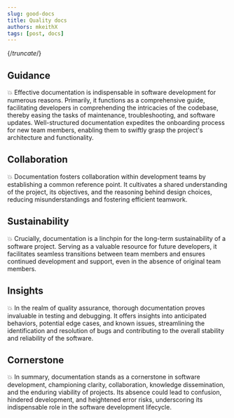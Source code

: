 ```yaml
---
slug: good-docs
title: Quality docs
authors: mkeithX
tags: [post, docs]
---
```



{/*truncate*/}
## Guidance

💥 Effective documentation is indispensable in software development for numerous reasons. Primarily, it functions as a comprehensive guide, facilitating developers in comprehending the intricacies of the codebase, thereby easing the tasks of maintenance, troubleshooting, and software updates. Well-structured documentation expedites the onboarding process for new team members, enabling them to swiftly grasp the project's architecture and functionality.

## Collaboration

💥 Documentation fosters collaboration within development teams by establishing a common reference point. It cultivates a shared understanding of the project, its objectives, and the reasoning behind design choices, reducing misunderstandings and fostering efficient teamwork.

## Sustainability

💥 Crucially, documentation is a linchpin for the long-term sustainability of a software project. Serving as a valuable resource for future developers, it facilitates seamless transitions between team members and ensures continued development and support, even in the absence of original team members.

## Insights

💥 In the realm of quality assurance, thorough documentation proves invaluable in testing and debugging. It offers insights into anticipated behaviors, potential edge cases, and known issues, streamlining the identification and resolution of bugs and contributing to the overall stability and reliability of the software.

## Cornerstone

💥 In summary, documentation stands as a cornerstone in software development, championing clarity, collaboration, knowledge dissemination, and the enduring viability of projects. Its absence could lead to confusion, hindered development, and heightened error risks, underscoring its indispensable role in the software development lifecycle.